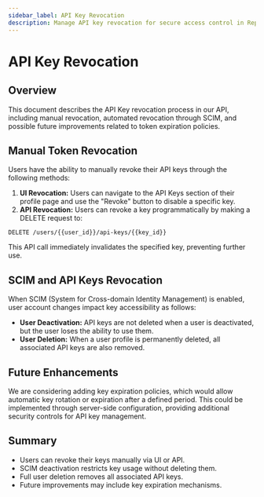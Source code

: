 ```yaml
---
sidebar_label: API Key Revocation
description: Manage API key revocation for secure access control in ReportPortal with manual and automated options.
---
```


# API Key Revocation

## Overview

This document describes the API Key revocation process in our API, including manual revocation, automated revocation through SCIM, and possible future improvements related to token expiration policies.

## Manual Token Revocation

Users have the ability to manually revoke their API keys through the following methods:

1. **UI Revocation:** Users can navigate to the API Keys section of their profile page and use the "Revoke" button to disable a specific key.
2. **API Revocation:** Users can revoke a key programmatically by making a DELETE request to:

```http
DELETE /users/{{user_id}}/api-keys/{{key_id}}
```

This API call immediately invalidates the specified key, preventing further use.

## SCIM and API Keys Revocation

When SCIM (System for Cross-domain Identity Management) is enabled, user account changes impact key accessibility as follows:

- **User Deactivation:** API keys are not deleted when a user is deactivated, but the user loses the ability to use them.
- **User Deletion:** When a user profile is permanently deleted, all associated API keys are also removed.

## Future Enhancements

We are considering adding key expiration policies, which would allow automatic key rotation or expiration after a defined period. This could be implemented through server-side configuration, providing additional security controls for API key management.

## Summary

- Users can revoke their keys manually via UI or API.
- SCIM deactivation restricts key usage without deleting them.
- Full user deletion removes all associated API keys.
- Future improvements may include key expiration mechanisms.
